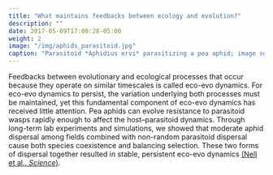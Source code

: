 ```yaml
---
title: "What maintains feedbacks between ecology and evolution?"
description: ""
date: 2017-05-09T17:00:28-05:00
weight: 2
image: "/img/aphids_parasitoid.jpg"
caption: "Parasitoid *Aphidius ervi* parasitizing a pea aphid; image source: alexanderwild.com"
---
```



Feedbacks between evolutionary and ecological processes that occur because
they operate on similar timescales is called eco-evo dynamics.
For eco-evo dynamics to persist, the variation underlying both 
processes must be maintained, yet this fundamental component of eco-evo 
dynamics has received little attention.
Pea aphids can evolve resistance to parasitoid wasps rapidly enough to affect 
the host--parasitoid dynamics.
Through long-term lab experiments and simulations,
we showed that moderate aphid dispersal among fields combined with
non-random parasitoid dispersal
cause both species coexistence and balancing selection.
These two forms of dispersal together resulted in stable, persistent 
eco-evo dynamics
[(Nell et al., *Science*)](https://www.science.org/stoken/author-tokens/ST-1758/full).



